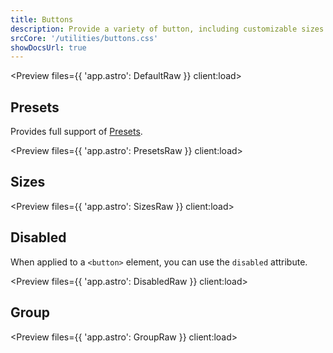 ```yaml
---
title: Buttons
description: Provide a variety of button, including customizable sizes and types.
srcCore: '/utilities/buttons.css'
showDocsUrl: true
---
```




<Preview files={{ 'app.astro': DefaultRaw }} client:load>
	<Default client:load />
</Preview>

## Presets

Provides full support of [Presets](/docs/design/presets).

<Preview files={{ 'app.astro': PresetsRaw }} client:load>
	<Presets client:load />
</Preview>

## Sizes

<Preview files={{ 'app.astro': SizesRaw }} client:load>
	<Sizes client:load />
</Preview>

## Disabled

When applied to a `<button>` element, you can use the `disabled` attribute.

<Preview files={{ 'app.astro': DisabledRaw }} client:load>
	<Disabled client:load />
</Preview>

## Group

<Preview files={{ 'app.astro': GroupRaw }} client:load>
	<Group client:load />
</Preview>
